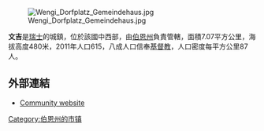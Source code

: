 [[Image:Wengi_Dorfplatz_Gemeindehaus.jpg|right]]

'''文吉'''是[[瑞士|瑞士]]的城鎮，位於該國中西部，由[[伯恩州|伯恩州]]負責管轄，面積7.07平方公里，海拔高度480米，2011年人口615，八成人口信奉[[基督教|基督教]]，人口密度每平方公里87人。

==外部連結==
*[http://www.wengi-be.ch/ Community website] {{Wayback|url=http://www.wengi-be.ch/ |date=20100626224414 }} {{de_icon}}

{{Switzerland-geo-stub}}
[[Category:伯恩州的市镇|Category:伯恩州的市镇]]